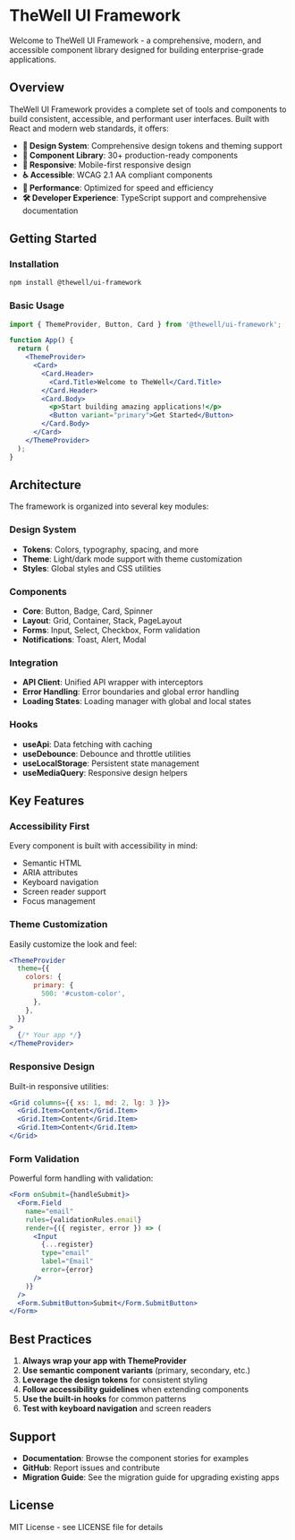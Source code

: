
<Meta title="Introduction" />

# TheWell UI Framework

Welcome to TheWell UI Framework - a comprehensive, modern, and accessible component library designed for building enterprise-grade applications.

## Overview

TheWell UI Framework provides a complete set of tools and components to build consistent, accessible, and performant user interfaces. Built with React and modern web standards, it offers:

- **🎨 Design System**: Comprehensive design tokens and theming support
- **🧩 Component Library**: 30+ production-ready components
- **📱 Responsive**: Mobile-first responsive design
- **♿ Accessible**: WCAG 2.1 AA compliant components
- **🚀 Performance**: Optimized for speed and efficiency
- **🛠 Developer Experience**: TypeScript support and comprehensive documentation

## Getting Started

### Installation

```bash
npm install @thewell/ui-framework
```

### Basic Usage

```jsx
import { ThemeProvider, Button, Card } from '@thewell/ui-framework';

function App() {
  return (
    <ThemeProvider>
      <Card>
        <Card.Header>
          <Card.Title>Welcome to TheWell</Card.Title>
        </Card.Header>
        <Card.Body>
          <p>Start building amazing applications!</p>
          <Button variant="primary">Get Started</Button>
        </Card.Body>
      </Card>
    </ThemeProvider>
  );
}
```

## Architecture

The framework is organized into several key modules:

### Design System
- **Tokens**: Colors, typography, spacing, and more
- **Theme**: Light/dark mode support with theme customization
- **Styles**: Global styles and CSS utilities

### Components
- **Core**: Button, Badge, Card, Spinner
- **Layout**: Grid, Container, Stack, PageLayout
- **Forms**: Input, Select, Checkbox, Form validation
- **Notifications**: Toast, Alert, Modal

### Integration
- **API Client**: Unified API wrapper with interceptors
- **Error Handling**: Error boundaries and global error handling
- **Loading States**: Loading manager with global and local states

### Hooks
- **useApi**: Data fetching with caching
- **useDebounce**: Debounce and throttle utilities
- **useLocalStorage**: Persistent state management
- **useMediaQuery**: Responsive design helpers

## Key Features

### Accessibility First
Every component is built with accessibility in mind:
- Semantic HTML
- ARIA attributes
- Keyboard navigation
- Screen reader support
- Focus management

### Theme Customization
Easily customize the look and feel:
```jsx
<ThemeProvider
  theme={{
    colors: {
      primary: {
        500: '#custom-color',
      },
    },
  }}
>
  {/* Your app */}
</ThemeProvider>
```

### Responsive Design
Built-in responsive utilities:
```jsx
<Grid columns={{ xs: 1, md: 2, lg: 3 }}>
  <Grid.Item>Content</Grid.Item>
  <Grid.Item>Content</Grid.Item>
  <Grid.Item>Content</Grid.Item>
</Grid>
```

### Form Validation
Powerful form handling with validation:
```jsx
<Form onSubmit={handleSubmit}>
  <Form.Field
    name="email"
    rules={validationRules.email}
    render={({ register, error }) => (
      <Input
        {...register}
        type="email"
        label="Email"
        error={error}
      />
    )}
  />
  <Form.SubmitButton>Submit</Form.SubmitButton>
</Form>
```

## Best Practices

1. **Always wrap your app with ThemeProvider**
2. **Use semantic component variants** (primary, secondary, etc.)
3. **Leverage the design tokens** for consistent styling
4. **Follow accessibility guidelines** when extending components
5. **Use the built-in hooks** for common patterns
6. **Test with keyboard navigation** and screen readers

## Support

- **Documentation**: Browse the component stories for examples
- **GitHub**: Report issues and contribute
- **Migration Guide**: See the migration guide for upgrading existing apps

## License

MIT License - see LICENSE file for details